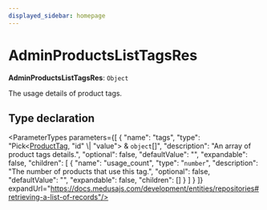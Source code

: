 ```yaml
---
displayed_sidebar: homepage
---
```



# AdminProductsListTagsRes

 **AdminProductsListTagsRes**: `Object`

The usage details of product tags.

## Type declaration

<ParameterTypes parameters={[
  {
    "name": "tags",
    "type": "Pick&#60;[ProductTag](../../entities/classes/entities.ProductTag.mdx), \"id\" \\| \"value\"&#62; & `object`[]",
    "description": "An array of product tags details.",
    "optional": false,
    "defaultValue": "",
    "expandable": false,
    "children": [
      {
        "name": "usage_count",
        "type": "`number`",
        "description": "The number of products that use this tag.",
        "optional": false,
        "defaultValue": "",
        "expandable": false,
        "children": []
      }
    ]
  }
]} expandUrl="https://docs.medusajs.com/development/entities/repositories#retrieving-a-list-of-records"/>
